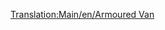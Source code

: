 [[Translation:Main/en/Armoured Van]]{{Template:Wagon/Fr
|Nom=Wagon blindé
|Coût=1 494£ (2 988$)
|Poids=30 / 32 t
|Image=[[File:en/Steeltruck.png]]
|Capacité=20 sacs de valeurs/or/diamants
|MonoCoût=Tempéré: 2 439£ (4 878$)<br/>Subtropical: 1 494£ (2 988$)
|MonoPoids=30 / 33 t
|MonoCapacité=25 sacs de valeurs/or/diamants
|MagCoût=Tempéré: 2 439£ (4 878$)<br/>Subtropical: 1 494£ (2 988$)
|MagPoids=30 / 33 t
|MagCapacité=27 sacs de valeurs/or/diamants
|Description=Ce wagon peut transporter des biens de valeur entre les banques des métropoles de plus de 1200 habitants. Malheureusement, il y a peu de banques générées au début, à cause des petites villes sur une carte aléatoire. Depuis OTTD v0.6.0, vous pouvez [[Main/fr/Industries/Fr#Financer de nouvelles industries|financer]] des banques dans les villes, à l'inverse de la version 0.5.x sans le bon correctif.
}}
